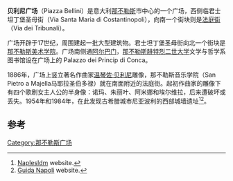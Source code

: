 '''贝利尼广场'''（Piazza Bellini）是意大利[[那不勒斯|那不勒斯]]市中心的一个广场，西侧临君士坦丁堡圣母街（Via Santa Maria di Costantinopoli），向南一个街块则是[[法庭街_(那不勒斯)|法庭街]]（Via dei Tribunali）。

广场开辟于17世纪，周围建起一批大型建筑物。君士坦丁堡圣母街向北一个街块是[[那不勒斯美术学院|那不勒斯美术学院]]。广场南侧通[[阿尔巴门|阿尔巴门]]，[[那不勒斯腓特烈二世大学|那不勒斯腓特烈二世大学]]文学与哲学系图书馆设在广场上的 Palazzo dei Princip di Conca。

1886年，广场上竖立著名作曲家[[温琴佐·贝利尼|温琴佐·贝利尼]]雕像，那不勒斯音乐学院（San Pietro a Majella马耶拉圣伯多禄）就在南面附近的法庭街。起初作曲家的雕像下有四个歌剧女主人公的半身像：诺玛、朱丽叶、阿米娜和埃尔维拉，后来遭破坏或丢失。1954年和1984年，在此发现古希腊城市尼亚波利的西部城墙遗址<ref>[http://www.naplesldm.com/piazzabell.html Naplesldm] {{Wayback|url=http://www.naplesldm.com/piazzabell.html |date=20130619192220 }} website.</ref><ref>[http://www.guidanapoli.com/piazze/piazza_bellini.php Guida Napoli] {{Wayback|url=http://www.guidanapoli.com/piazze/piazza_bellini.php |date=20140714151928 }} website.</ref>。

==参考==
{{Reflist}}
{{coord|40.8496|N|14.2521|E|source:wikidata-and-enwiki-cat-tree_region:IT|display=title}}
{{那不勒斯地标}}
[[Category:那不勒斯广场|Category:那不勒斯广场]]
